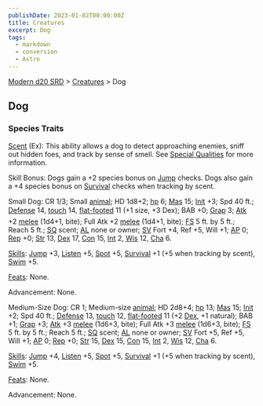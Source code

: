 ```yaml
---
publishDate: 2023-01-02T00:00:00Z
title: Creatures
excerpt: Dog
tags:
  - markdown
  - conversion
  - Astro
---
```


[Modern d20 SRD](/#modernD20) > [Creatures](modern-d20-srd-creatures-index) > Dog

## Dog

### Species Traits

[Scent](modern-d20-srd-special-abilities-scent) (Ex): This ability allows a dog to detect approaching enemies, sniff out hidden foes, and track by sense of smell. See [Special Qualities](modern-d20-srd-creatures-creature-overview) for more information.

Skill Bonus: Dogs gain a +2 species bonus on [Jump](modern-d20-srd-skills-jump) checks. Dogs also gain a +4 species bonus on [Survival](modern-d20-srd-skills-survival) checks when tracking by scent.

Small Dog: CR 1/3; Small [animal](modern-d20-srd-creature-types-animal); HD 1d8+2; [hp](modern-d20-srd-combat-hit-points) 6; [Mas](modern-d20-srd-creatures-creature-overview) 15; [Init](modern-d20-srd-combat-initiative) +3; Spd 40 ft.; [Defense](modern-d20-srd-combat-defense) 14, [touch](modern-d20-srd-combat-attack-actions) 14, [flat-footed](modern-d20-srd-combat-surprise) 11 (+1 size, +3 Dex); BAB +0; [Grap](modern-d20-srd-combat-grapple) 3; [Atk](modern-d20-srd-combat-attack-roll) +2 [melee](modern-d20-srd-combat-attack-roll) (1d4+1, bite); Full Atk +2 [melee](modern-d20-srd-combat-attack-roll) (1d4+1, bite); [FS](modern-d20-srd-creatures-creature-overview) 5 ft. by 5 ft.; Reach 5 ft.; [SQ](modern-d20-srd-creatures-creature-overview) scent; [AL](modern-d20-srd-basics-allegiances) none or owner; [SV](modern-d20-srd-basics-saving-throws) Fort +4, Ref +5, Will +1; [AP](modern-d20-srd-creatures-creature-overview) 0; [Rep](modern-d20-srd-creatures-creature-overview) +0; [Str](modern-d20-srd-basics-ability-scores) 13, [Dex](modern-d20-srd-basics-ability-scores) 17, [Con](modern-d20-srd-basics-ability-scores) 15, [Int](modern-d20-srd-basics-ability-scores) 2, [Wis](modern-d20-srd-basics-ability-scores) 12, [Cha](modern-d20-srd-basics-ability-scores) 6.

[Skills](modern-d20-srd-skills-index): [Jump](modern-d20-srd-skills-jump) +3, [Listen](modern-d20-srd-skills-listen) +5, [Spot](modern-d20-srd-skills-spot) +5, [Survival](modern-d20-srd-skills-survival) +1 (+5 when tracking by scent), [Swim](modern-d20-srd-skills-swim) +5.

[Feats](modern-d20-srd-feats-index): None.

Advancement: None.

Medium-Size Dog: CR 1; Medium-size [animal](modern-d20-srd-creature-types-animal); HD 2d8+4; [hp](modern-d20-srd-combat-hit-points) 13; [Mas](modern-d20-srd-creatures-creature-overview) 15; [Init](modern-d20-srd-combat-initiative) +2; Spd 40 ft.; [Defense](modern-d20-srd-combat-defense) 13, [touch](modern-d20-srd-combat-attack-actions) 12, [flat-footed](modern-d20-srd-combat-surprise) 11 (+2 [Dex](modern-d20-srd-basics-ability-scores), +1 natural); BAB +1; [Grap](modern-d20-srd-combat-grapple) +3; [Atk](modern-d20-srd-combat-attack-roll) +3 [melee](modern-d20-srd-combat-attack-roll) (1d6+3, bite); Full Atk +3 [melee](modern-d20-srd-combat-attack-roll) (1d6+3, bite); [FS](modern-d20-srd-creatures-creature-overview) 5 ft. by 5 ft.; Reach 5 ft.; [SQ](modern-d20-srd-creatures-creature-overview) scent; [AL](modern-d20-srd-basics-allegiances) none or owner; [SV](modern-d20-srd-basics-saving-throws) Fort +5, Ref +5, Will +1; [AP](modern-d20-srd-creatures-creature-overview) 0; [Rep](modern-d20-srd-creatures-creature-overview) +0; [Str](modern-d20-srd-basics-ability-scores) 15, [Dex](modern-d20-srd-basics-ability-scores) 15, [Con](modern-d20-srd-basics-ability-scores) 15, [Int](modern-d20-srd-basics-ability-scores) 2, [Wis](modern-d20-srd-basics-ability-scores) 12, [Cha](modern-d20-srd-basics-ability-scores) 6.

[Skills](modern-d20-srd-skills-index): [Jump](modern-d20-srd-skills-jump) +4, [Listen](modern-d20-srd-skills-listen) +5, [Spot](modern-d20-srd-skills-spot) +5, [Survival](modern-d20-srd-skills-survival) +1 (+5 when tracking by scent), [Swim](modern-d20-srd-skills-swim) +5.

[Feats](modern-d20-srd-feats-index): None.

Advancement: None.
